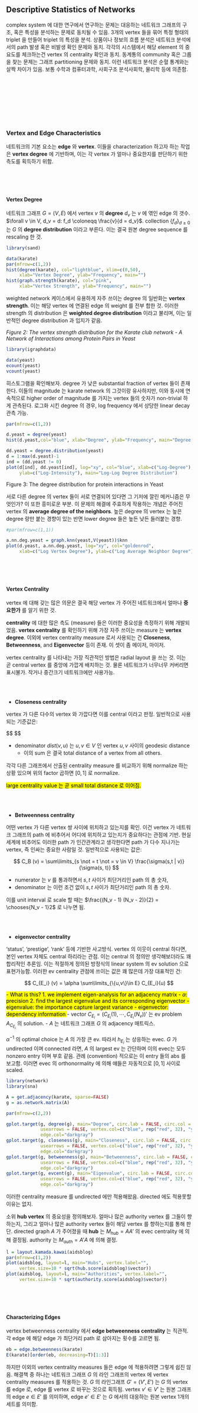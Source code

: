 ## Descriptive Statistics of Networks

complex system 에 대한 연구에서 연구하는 문제는 대응하는 네트워크 그래프의 구조, 혹은 특성을 분석하는 문제로 동치될 수 있음. 3개의 vertex 들을 묶어 특정 형태의 triplet 을 만들어 triplet 의 특성을 분석. 상품이나 정보의 흐름 분석은 네트워크 분석에서의 path 발생 혹은 비발생 확인 문제와 동치. 각각의 시스템에서 해당 element 의 중요도를 체크하는건 vertex 의 centrality 확인과 동치. 동계통의 community 혹은 그룹을 찾는 문제는 그래프 partitioning 문제와 동치. 이런 네트워크 분석은 순혈 통계와는 살짝 차이가 있음. 보통 수학과 컴퓨터과학, 사회구조 분석사회학, 물리학 등에 의존함.

<br>
<br>
<br>




<br>
<br>
<br>



### Vertex and Edge Characteristics

네트워크의 기본 요소는 **edge** 와 **vertex**. 이들을 characterization 하고자 하는 작업은 **vertex degree** 에 기반하며, 이는 각 vertex 가 얼마나 중요한지를 판단하기 위한 측도를 획득하기 위함.


<br>
<br>
<br>



#### Vertex Degree

네트워크 그래프 $G=(V, E)$ 에서 vertex $v$ 의 **degree** $d_v$ 는 $v$ 에 엮인 edge 의 갯수. $\forall v \in V, d_v = d: f_d  \coloneqq \frac{v}{d = d_v}$. collection $\{f_d\}_{d \ge 0}$ 는 $G$ 의 **degree distribution** 이라고 부른다. 이는 결국 원본 degree sequence 를 rescaling 한 것.

```r
library(sand)
```

```r
data(karate)
par(mfrow=c(1,2))
hist(degree(karate), col="lightblue", xlim=c(0,50),
     xlab="Vertex Degree", ylab="Frequency", main="")
hist(graph.strength(karate), col="pink",
     xlab="Vertex Strength", ylab="Frequency", main="")
```



weighted network 케이스에서 유용하게 자주 쓰이는 degree 의 일반화는 **vertex strength**. 이는 해당 vertex 에 연결된 edge 의 weight 를 전부 합한 것. 이러한 strength 의 distribution 은 **weighted degree distribution** 이라고 불리며, 이는 일반적인 degree distribution 과 입지가 같음.


*Figure 2: The vertex strength distribution for the Karate club network - A Network of Interactions among Protein Pairs in Yeast*



```r
library(igraphdata)
```


```r
data(yeast)
ecount(yeast)
vcount(yeast)
```


히스토그램을 확인해보자. degree 가 낮은 substantial fraction of vertex 들이 존재한다. 이들의 magnitude 는 karate network 의 그것이랑 유사하지만, 이와 동시에 연속적으로 higher order of magnitude 를 가지는 vertex 들의 숫자가 non-trivial 하게 관측된다. 로그화 시킨 degree 의 경우, log frequency 에서 상당한 linear decay 관측 가능.



```r

par(mfrow=c(1,2))

d.yeast = degree(yeast)
hist(d.yeast,col="blue", xlab="Degree", ylab="Frequency", main="Degree Distribution")

dd.yeast = degree.distribution(yeast)
d = 1:max(d.yeast)-1
ind = (dd.yeast != 0)
plot(d[ind], dd.yeast[ind], log="xy", col="blue", xlab=c("Log-Degree"),
     ylab=c("Log-Intensity"), main="Log-Log Degree Distribution")
```


Figure 3: The degree distribution for protein interactions in Yeast

서로 다른 degree 의 vertex 들이 서로 연결되어 있다면 그 기저에 깔린 메커니즘은 무엇인가? 이 또한 흥미로운 부분. 이 문제의 해결에 주효하게 작용하는 개념은 주어진 vertex 의 **average degree of the neighbors**. 높은 degree 의 vertex 는 높은 degree 랑만 붙는 경향이 있는 반면 lower degree 들은 높든 낮든 들러붙는 경향.


```r
#par(mfrow=c(1,1))

a.nn.deg.yeast = graph.knn(yeast,V(yeast))$knn
plot(d.yeast, a.nn.deg.yeast, log="xy", col="goldenrod",
     xlab=c("Log Vertex Degree"), ylab=c("Log Average Neighbor Degree"))
```


<br>
<br>
<br>



#### Vertex Centrality

vertex 에 대해 갖는 많은 의문은 결국 해당 vertex 가 주어진 네트워크에서 얼마나 **중요한가** 를 알기 위한 것. 

**centrality** 에 대한 많은 측도 (measure) 들은 이러한 중요성을 측정하기 위해 개발되었음. **vertex centrality** 를 확인하기 위해 가장 자주 쓰이는 measure 는 **vertex degree**. 이외에 vertex centrality measure 로서 사용되는 건 **Closeness**, **Betweenness**, and **Eigenvector** 등이 존재. 이 셋이 좀 메이저, 마이저. 

vertex centrality 를 나타내는 가장 직관적인 방법은 radial layout 을 쓰는 것. 이는 곧 central vertex 를 중앙에 가깝게 배치하는 것. 물론 네트워크가 너무너무 커버리면 표시불가. 작거나 중간크기 네트워크에만 사용가능.

<br>
<br>


- **Closeness centrality**

vertex 가 다른 다수의 vertex 와 가깝다면 이를 central 이라고 판정. 일반적으로 사용되는 기준값은:

$$
\begin{alignat}{2}

&C_{CL} &&=\frac{1}{\sum\limits_{u \in V} dist(u,v)}  \tag{closeness}
\\
0 \le & &&=\frac{1}{\sum\limits_{u \in V} dist(u,v)} \cdot (N_v-1) \le 1 \tag{normalized}

\end{alignat}
$$

- denominator $dist(v, u)$ 는 $u, v \in V$ 인 vertex $u, v$ 사이의 geodesic distance
	- 이의 sum 은 결국 total distance of a vertex from all others.

각각 다른 그래프에서 산출된 centrality measure 를 비교하기 위해 normalize 하는 상황 있으며 위의 factor 곱하면 $[0,1]$ 로 normalize.

<mark>large centrality value 는 곧 small total distance 로 이어짐.</mark>


<br>
<br>


- **Betweenness centrality**

어떤 vertex 가 다른 vertex 쌍 사이에 위치하고 있는지를 확인. 이건 vertex 가 네트워크 그래프의 path 에 비추어서 어디에 위치하고 있는지가 중요하다는 관점에 기반. 현실세계에 비추어도 이러한 path 가 인간관계라고 생각한다면 path 가 다수 지나가는 vertex, 즉 인싸는 중요한 사람일 것. 일반적으로 사용되는 값은: 

$$
C_B (v) = \sum\limits_{s \not = t \not = v \in V} \frac{\sigma(s,t | v)}{\sigma(s, t)}
$$ 

- numerator 는 $v$ 를 통과하면서 $s,t$ 사이가 최단거리인 path 의 총 숫자, 
- denominator 는 이런 조건 없이 $s,t$ 사이가 최단거리인 path 의 총 숫자. 

이를 unit interval 로 scale 할 때는 $\frac{(N_v - 1) (N_v - 2)}{2} = \chooses{N_v - 1}2$ 로 나누면 됨.


<br>
<br>


- **eigenvector centrality**



‘status’, ‘prestige’, ‘rank’ 등에 기반한 사고방식. vertex 의 이웃이 central 하다면, 본인 vertex 자체도 central 하리라는 관점. 이는 central 의 정의만 생각해보더라도 꽤 합리적인 추론임. 이는 적절하게 정의된 방정식의 linear system 의 ev solution 으로 표현가능함. 이러한 ev centrality 관점에 쓰이는 값은 꽤 많은데 가장 대표적인 건: 

$$
C_{E_i} (v) = \alpha \sum\limits_{\{u,v\}\in E} C_{E_i}(u)
$$

<mark>
- What is this?
	1. we implement eigen-analysis for an adjacency matrix
			- $\alpha$: precision
	2. find the largest eigenvalue and its corresponding eigenvector
			- eigenvalue: the importance capture largest variance
			- eigenvector: dependency information
</mark>
- vector $C_{E_i} = \left ( C_{E_i}(1), \cdots, C_{E_i}(N_v) \right)'$ 는 ev problem $A_{C_{E_i}}$ 의 solution. 
- $A$ 는 네트워크 그래프 $G$ 의 adjacency 매트릭스.


$\alpha^{-1}$ 의 optimal choice 는 $A$ 의 가장 큰 ev. 따라서 $h_{E_i}$ 는 상응하는 evec. $G$ 가 undirected 이며 connected 라면, $A$ 의 largest ev 는 간단하며 이의 evec는 모두 nonzero entry 이며 부호 같음. 관례 (convention) 적으로는 이 entry 들의 abs 를 보고함. 이러면 evec 의 orthonormality 에 의해 얘들은 자동적으로 $[0,1]$ 사이로 scaled.


```r
library(network)
library(sna)
```


```r
A = get.adjacency(karate, sparse=FALSE)
g = as.network.matrix(A)
```


```r
par(mfrow=c(2,2))

gplot.target(g, degree(g), main="Degree", circ.lab = FALSE, circ.col = "skyblue",
             usearrows = FALSE, vertex.col=c("blue", rep("red", 32), "yellow"),
             edge.col="darkgray")
gplot.target(g, closeness(g), main="Closeness", circ.lab = FALSE, circ.col = "skyblue",
             usearrows = FALSE, vertex.col=c("blue", rep("red", 32), "yellow"),
             edge.col="darkgray")
gplot.target(g, betweenness(g), main="Betweenness", circ.lab = FALSE, circ.col = "skyblue",
             usearrows = FALSE, vertex.col=c("blue", rep("red", 32), "yellow"),
             edge.col="darkgray")
gplot.target(g, evcent(g), main="Eigenvalue", circ.lab = FALSE, circ.col = "skyblue",
             usearrows = FALSE, vertex.col=c("blue", rep("red", 32), "yellow"),
             edge.col="darkgray")
```


이러한 centrality measure 를 undirected 에만 적용해왔음. directed 에도 적용못할 이유는 없지. 


소위 **hub vertex** 의 중요성을 정의해보자. 얼마나 많은 authority vertex 를 그들이 향하는지, 그리고 얼마나 많은 authority vertex 들이 해당 vertex 를 향하는지를 통해 판단. directed graph $A$ 가 주어졌을 때 **hub** 는 $M_{hub} = AA'$ 의 evec centrality 에 의해 결정됨. authority 는 $M_{auth} = A'A$ 에 의해 결정.



```r
l = layout.kamada.kawai(aidsblog)
par(mfrow=c(1,2))
plot(aidsblog, layout=l, main="Hubs", vertex.label="",
     vertex.size=10 * sqrt(hub.score(aidsblog)$vector))
plot(aidsblog, layout=l, main="Authorities", vertex.label="",
     vertex.size=10 * sqrt(authority.score(aidsblog)$vector))
```



<br>
<br>
<br>



#### Characterizing Edges

vertex betweenness centrality 에서 **edge betweenness centrality ** 는 직관적. 각 edge 에 해당 edge 가 최단거리 path 로 삼아지는 횟수를 고르면 됨. 




```r
eb = edge.betweenness(karate)
E(karate)[order(eb, decreasing=T)[1:3]]
```


하지만 이외의 vertex centrality measures 들은 edge 에 적용하려면 그렇게 쉽진 않음. 해결책 중 하나는 네트워크 그래프 $G$ 의 라인 그래프의 vertex 에 vertex centrality measures 를 적용하는 것. $G$ 의 라인그래프 $G'=(V', E')$ 는 $G$ 의 vertex 를 edge 로, edge 를 vertex 로 바꾸는 것으로 획득됨. vertex $v' \in V'$ 는 원본 그래프의 edge $e \in E'$ 를 의미하며, edge $e' \in E'$ 는 $G$ 에서의 대응하는 원본 vertex 1개의 세트를 의미함.






<br>
<br>
<br>




<br>
<br>
<br>







### Characterizing Network Cohesion



• 네트워크 그래프 상에서 edge 로서 정의된 관계에 비추었을 때, vertex 들의 어느 subset 이 어느 정도로 응집되는가, 혹은 같이 들러붙는가 하는 문제에 대해 생각해보는 것이 **network cohesion**. SNS 에서 친구의 친구끼리는 친구가 되기 쉬운가? 세포에서 어느 protein 들끼리 협업할 가능성이 높은가? 인터넷 토폴로지에서 어느 부분이 "backbone" 을 구성하는가? 다루는 문제가 무엇이냐에 따라 **network cohesion** 그 자체가 무엇인지 또한 달라짐. local 에서 global (ex. giant component), 어느 정도로 확실하게 정의되는가 (ex. clique) 혹은 두루뭉술한가 (ex. cluster, community) 등 스탯이 다양함.

<br>
<br>
<br>




#### Subgraphs and Censuses

- **Cliques**

complete 서브그래프, 즉 fully cohesive 한 vertex 들의 subset 을 **Cliques** 라고 통칭. 이인즉 소속된 모든 vertex 들이 edge 로 연결되어 있다는 것. 모든 사이즈의 clique 들에 대한 census 는 그래프가 어떻게 structure 되어 있는지에 대한 'snapshot' 을 제공함.

더 큰 사이즈의 clique 는 필연적으로 작은 사이즈의 cluque 들을 포함함. **maximal clique** 는 더 큰 clique 의 subset 이 아닌 clique 를 일컫음. 큰 clique 는 본질적으로 드뭄. 큰 clique 의 존재는 결국 원본 그래프 $G$ 가 일정 이상으로 dense 할 것을 요구하니까. 하지만 현실세계 네트워크는 보통 sparse 하거든.

- <mark>clique size: 1 (node), 2 (edge), 3 (triangle), 4 (안이 크로스된 사각형)</mark>


```r
table(sapply(cliques(karate), length))
cliques(karate)[sapply(cliques(karate), length) == 5]
table(sapply(maximal.cliques(karate), length))
clique.number(yeast)
```



- **$k$-core**

clique 를 약화시킨 개념. 그래프 $G$ 의 $k$-core 는 $G$ 의 서브그래프 중 모든 vertex degree 가 최소한 $k$ 는 되는 것 서브그래프들 중에서도, 다른 서브그래프들이 $k$-core 와 동일한 condition 을 따르지 않는 것을 **$k$-core** 라고 말함. 즉, 해당 성질을 보유한 서브그래프들 중 maximal 한 놈. core 라는 개념은 특히 visualization 쪽에서 핫함. 네트워크를 'layer' 로 decomposition 할 방법론을 제공하기 때문.


```r

cores = graph.coreness(karate)
gplot.target(g, cores, circ.lab = FALSE,
             circ.col="skyblue",
             usearrows = FALSE, vertex.col=cores,
             edge.col="darkgray")
```

```r
detach("package:sna")
detach("package:network")
```


core 에 포함된 vertex 들은 center 에서 크게 떨어지지 않았으며, 각 core 에서 일정한 거리를 유지하고 있음이 시각적으로 확인 가능. 






- Network Cohesion 을 정의함에 있어서 쓰이는 다른 서브그래프들의 class

vertex 2개를 뽑아 만든 쌍 (pair) 를 **dyad** 라고 부름. directed 그래프에서 dyad 는 3개의 상태를 가질 수 있다. 

1. null (no directed edges)
2. asymmetric (one directed edge)
3. mutual (two directed edges)

대부분의 dyad 는 보통 null 이며, non-null 중에서도 대부분은 aymmetric 이다. 후자의 경우는 블로그에서 서로이웃이 아니라 한쪽만 팔로잉하는 경우겠지.

vertex 3개를 뽑아 만든 모음은 **Triad**. 이는 16개의 상태를 가질 수 있음. null 서브그래프부터, triad 에 속한 모든 vertex 들이 mutual directed edge 를 보유하는 서브그래프 까지. 



```r
aidsblog = simplify(aidsblog)
dyad.census(aidsblog)
```

해당 데이터를 살펴보면 hub 와 authority 에 대한 기존 지식과 궤를 같이함을 확인 가능. <mark>Small connected subgraphs of interest are commonly termed motifs.</mark> **motif** 라는 개념은 생물 네트워크에서 두드러지게 유명한 개념, 생태계 substructure 를 biological function 과 연결지을때 자주 쓰임.



<br>
<br>
<br>



#### Density and Related Notions of Relative Frequency

- **Density**

그래프의 **Density** 는 potential, 즉 잠재적으로 발생할 edge 대비 실제로 발생한 edge 들의 빈도. 예를 들어 (undirected) 그래프 $G$ 가 self-loop 가 없고 multiple edge 도 없다고 할 때, 서브그래프 $H=(V_H, E_H)$ 의 density 는 

$$
0 \le den(H) = \frac{|E_H|}{\frac{|V_H|(|V_H|-1)}{2}}= \frac{\text{# of edges}}{\text{# of dyads}} \le 1
$$ 

- directed 그래프 라면 denominator 는 $|V_H|(|V_H|-1)$ 로 대체.

해당 값은 $[0,1]$ 에 존재하며 $H$ 가 clique 가 되기까지의 역치에 얼마나 가까운지에 대한 측도 (measure) 를 제공함. 



$H=G$ 인 상황이라면 전체 그래프 $G$ 에 대한 density 를 생산. 반대로 vertex $v \in V$ 의 neighbor 의 set $H_v=H$ 가 되게 한다면, 이들 사이의 edge 는 $v$ 의 immediate 이웃의 density 의 측도 (measure) 을 생산함. immediate 이웃의 합집합으로만 생산한 ego-centric 네트워크는 원본의 overall 네트워크보다 명백히 dense 함.

```r
ego.instr = induced.subgraph(karate,neighborhood(karate, 1, 1)[[1]])
ego.admin = induced.subgraph(karate,neighborhood(karate, 1, 34)[[1]])
graph.density(karate)
graph.density(ego.instr)
graph.density(ego.admin)

```

- **Clustering Coefficients**

일반적으로 $cl_T (G) = \frac{3\tau_\Delta (G)}{\tau_3 (G)}$ 를 일컫음. 이때 $\tau_\Delta (G)$ 는 그래프 $G$ 안에 있는 모든 triangle 의 숫자이며, $\tau_3 (G)$ 는 connected triple, 즉 3개의 vertex 에 2개의 edge 가 놓여있는 (i.e., 2-star) vertex 들로 만든 서브그래프의 숫자. 이 **Clustering Coefficients** 인 $cl_T(g)$ 는 그래프의 **transitivity** 라고 불리기도 함. 이는 소셜 네트워크 문헌에서 일반적으로 관심을 갖는 변량 중 하나임. 다른 말로 **fraction of transitive triples** 라고도 불림. $cl_T(g)$ 는 global clsutring 의 measure 이며, connected triple 이 triangle 을 형성하기까지에 얼마나 가까운지에 대한 상대적 빈도를 서술함.



```r
transitivity(karate)
transitivity(karate, "local", vids=c(1,34))
```

- **Reciprocity**

**directed graph 에 한정된 개념**. reciprocated (mutual) 한 edge 의 숫자를 총 edge 의 숫자로 나눈 것. 이는 single, unreciprocated 한 dyad 대비 reciprocated dyad 의 비중을 나타냄.

```r
reciprocity(aidsblog, mode="default")
reciprocity(aidsblog, mode="ratio")
```


<br>
<br>
<br>



#### Connectivity, Cuts, and Flows

기본적으로 궁금한 건 주어진 그래프가 서로 다른 서브그래프로 쪼개질 수 있나 하는 것. 불가능하다면 해당 그래프가 이 쪼개질 수 있는 성질의 역치에 얼마나 가까운지를 체크하는 것이 목적이 된다. 

만약 모든 vertex가 다른 모든 vertex에서 접근 가능하다면, 즉 adjacency Matrix가 diag 제외하고 모두 1이면, 그래프 $G$는 **connected**라고 칭해진다. 그리고 그래프의 **connected component**는 maximally connected 서브그래프이다.

그래프 $G$의 connected component 중 하나가 다른 모두를 위력에서 압도한다면, 이는 곧 해당 connected component가 $G$의 대부분의 vertex를 포함하고 있다는 이야기. 이러한 component는 **giant component**라고 불리며 이는 random graph theory 출신 용어.

```r
is.connected(yeast)
comps = decompose.graph(yeast)
table(sapply(comps, vcount))
```

결과는 false로 나오지만 이에 대해 census 돌리면 giant component의 존재 확인 가능. 아래 예시의 경우 component 1개가 2375/2617로 90퍼 vertex랑 연결중임. 이는 현실 네트워크에서의 **small world property**와 연결. vertex 쌍들 collection에서의 minimum path는 보통 되게 작음. 대비되게 clustring은 상대적으로 높음. (ex) protein?


- <mark>**small world property**: high connectivity b/w pairs of nodes</mark>
	- small shortest-path distance
	- high clustering coefficient


```r
yeast.gc = decompose.graph(yeast)[[1]]
average.path.length(yeast.gc)
diameter(yeast.gc)
transitivity(yeast.gc)
```

해당 네트워크에서의 shortest path는 $N_v$보다 $\log N_v$로 표현되는게 정확할 정도로 짧음. scales more like, thus considered small. 동시에 해당 네트워크에서의 clustering은 상대적으로 large, 이는 transitivity로 확인 가능.




- **Connectivity**

그래프 $G$ 가 
1. **$k$-vertex-connected**
	- the number of vertices $N_v > k$
	- cardinality $|X|<k$이며 $X \subseteq V$인 vertex의 subset $X$을 지우면 connected subgraph가 아니게 됨.
	
2. **$k$-edge-connected**
	- $N_v ≥ 2$
	- cardinality $|Y|<k$이며 $Y \subseteq E$인 edge의 subset $Y$을 지우면 connected subgraph가 아니게 됨.

즉 $G$의 vertex (edge) connectivity는 $G$의 k-vertex(k-edge-) connected가 유지되는 가장 큰 integer. <mark> 이때 vertex connectivity $\le$ edge connectivity $\le$ minimum degree among vertex in $G$ (dmin).</mark> 따라서 이 서브그래프를 추가적인 component로 분해하기 위해서는 단 1개의 엄선된 vertex나 edge를 제거하는 것으로 충분하다.

```r
vertex.connectivity(yeast.gc)
edge.connectivity(yeast.gc)

```

- **Cut**

vertex (edge)의 subset $S$를 제거하는 것으로 해당 그래프가 서브그래프로 조각난다면, $S$는 vertex-cut (edge-cut). 여기서 vertex $S$의 원소가 1개라면, 즉 vertex 1개만을 제거한 것으로 그래프가 조각났다면, 이는 cut vertex, 혹은 **articulation point**. 이러한 vertex의 여부를 식별하는 건 해당 네트워크가 외부 공격에 취약하는지를 파악하는데 도움이 됨. 해당 포인트 끊기면 네트워크 정상작동이 안되니까. 

• Identification of such vertices can provide a sense of where a network is vulnerable (e.g., in the sense of an attack, where disconnecting produces undesired consequences, such as a power outage in an energy network).
• In the giant component of the yeast network, almost 15% of the vertices are cut vertices.


```r
yeast.cut.vertices = articulation.points(yeast.gc)
length(yeast.cut.vertices)
```


nontrivial 그래프 $G$는 k-vertex (k-edge) connected $\iff$ 서로다른 vertex의 쌍 $u, v \in V$가 k vertex-disjoint (edge-disjoint) paths에 의해 connected 가능.

이 결과는 그래프에서 특정 vertex (edge)가 제거된 상황에서도 그래프 내부에서 만들어지는 서로 다른 path 들이 얼마나 많은지를 통해 평가되는 그래프의 robust함과 연결되어 있다. 낮은 vertex (edge) connectivity 를 가지는 그래프는 따라서 path들을 가질 수 있으며, 이에 의해 그 path들을 통과했던 "information"들은 작은 숫자의 vertex (edge)를 없애는 것만으로 쉽게 방해되고 만다.


```r
shortest.paths()
graph.maxfow()
graph.mincu()
```


<br>
<br>
<br>




<br>
<br>
<br>



### Graph Partitioning

**Partitioning**은 elements의 집합을 "발생이 자연스러운" 부분집합으로 분할하는 과정. 더 이론적으로 말하자면, finite set $S$의 partition $C = \{ C_1, \cdots, C_K \}$는 $S$를 $K$ 개의 disjoint로 decomposition 한 물건으로, 이인즉 $\forall C_k \not = \emptyset: \cup_{k=1}^K C_k = S$.

네트워크 그래프 분석에서, partitioning은 겉으로 드러나지 않는 관계성 측면에서 vertex의 묶음이 "cohesiveness"를 가지고 있는지를 확인하기에 유용한 방법이다. vertex의 "cohesive"한 subset은 일반적으로 이하와 같은 걸 일컬음:
1. subset 내부에서, "동시에", 잘 connected 되어 있어야 한다
2. subset 외부, 즉 남아있는 vertex들과 잘 seperated - 연결성이 없음 

Graph partitioning algorithms 은 보통 그래프 $G(V, E)$의 vertex set $V$ 의 partition $C = \{ C_1, \cdots, C_K \}$를 찾는 것을 그 목표로 함. 이를 위한 방법으로 $C_k$ 안의 vertex에서 $C_k'$로의 vertex로 잇는 edge의 sets $E(C_k, C_k ')$는 $C_k$ 내에서 vertex 를 잇는 edge들의 set $E(C_k) = E(C_k , C_k)$보다 작다는 점을 활용함.

그래프 partitioning의 이 문제는 complex networks 문헌에서의 community detection에서도 동일하게 발생함. 이에 대한 해결책으로 큰 틀에서 2가지 접근법이 존재.



<br>
<br>
<br>



#### Hierarchical Clustering

그래프 파티셔닝에 사용되는 대부분의 방법은 본질적으로 Hierarchical Clustering의 변용에 불과함. 여러가지 방법론이 제시되었지만, 그 차이는 결국 이하가 다를 뿐임.

1. proposed clusterings의 quality를 어떻게 측정하는가
2. 연구자가 찾고 있는 해당 quality를 어떻게 최적화하는가. 보통 그리디 알고리즘으로 모든 가능한 partition $C$의 space를 탐색하는 식으로 한다. 이 과정에서 계속해서 후보 partition을 갱신하고.

Hierarchical methods 는 다음 둘로 분류됨.
1. agglomerative, 파티션을 합쳐나가는 것을 계속해나가는 것으로 크기를 키워가는 것에 기반 (coarsen)
2. divisive, 파티션을 쪼개나가는 것을 계속해나가는 것으로 연속으로 다듬어나가는 것

각 단계에서 현재의 후보 partition은 지정된 비용 측정값을 최소화한다는 목적으로 계속해서 정제되어 갑니다.
1. agglomerative 방법에서는, 2개의 이전의 partition elements 중 가장 저렴한 merge 방법이 실행된다
2. divisive 방법에서는, 1개의 이전의 partition 중 가장 저렴하게 2개로 split 할 수 있는 방법이 실행된다

비용측정의 기준은 vertex의 "cohesive" subset을 뭘 기준으로 판정할지 하는 연구자의 주관이 개입됨. 메이저한 기준은 **modularity**. 계산은 이하와 같다:

- $C = \{ C_1, \cdots, C_K \}$를 주어진 (given) 후보 (candidate) partition 으로 하자
- $f_{ij} = f_{ij}(\mathcal C)$는 $C_i$ 에 있던 vertex 들을 $C_j$ 에 있는 vertex 들과 연결시키는 (오리지널 네트워크의) edge 들의 fraction

이때 $\mathcal C$의 **modularity**는



$$
\mod(\mathcal C) = \sum_{k=1}^K \left[ f_{kk}(\mathcal C) - f_{kk}^\ast \right]
$$

- $f_{kk}$ 는 within $C_k$ 에서의 observed connections.
- $f_{kk}^\ast$는 random edge assignment의 몇몇 모델 이하에서의 $f_{kk}$의 기댓값. 
	- $f_{kk}^\ast$는 $f_{k+} \cdot f_{+k}$이며 각각 $f$의 k번째 rowsum과 colsum. 즉 $f_{ij}$를 entry로 하는 $K \times K$ 매트릭스가 만들어짐. 

<mark>
This choice corresponds to a model in which a graph is constructed to have the same degree distribution as $G$, but with edges otherwise placed at random, without respect to the underlying partition elements dictated by $C$.
</mark>

In principle the optimization of the modularity requires a search over all possible partitions C, which is prohibitively expensive in networks of moderate size and larger.
• A fast, greedy approach to optimization has been proposed, in the form of an agglomerative hierarchical clustering algorithm, and implemented in igraph as fastgreedy.community.
• The result of this and related community detection methods in igraph is to produce an object of the class communities, which can then serve as input to various other functions.

Applying this method to the karate network,


```r
kc = fastgreedy.community(karate)
length(kc)
sizes(kc)
head(membership(kc))
```

<mark>high modularity value nontrivial group ???</mark>





The largest community of 18 members is centered around the administrator (i.e., John A, vertex ID 34).
• The second largest community of 11 members is centered around the head instructor (i.e., Mr Hi, vertex ID 1).


```r
plot(kc, karate)
```

Figure 9: Partitioning of the Karate network obtained from hierarchical clustering

• Whether agglomerative or divisive, when used for network graph partitioning, hierarchical clustering methods actually produce, as the name indicates, an entire hierarchy of nested partitions of the graph, not just a single partition.
• The resulting hierarchy typically is represented in the form of a tree, called a dendrogram.


```r
library(ape)
```

```r
dendPlot(kc, mode="phylo")
```


<br>
<br>
<br>



#### Spectral Partitioning

1. Calculate Laplacian Grpah

$$
L = \underbrace{D}_{\text{diagonal matrix with degree}}-\underbrace{A}_{\text{Adjacency Matrix}}
\\
=
\begin{bmatrix}
degree(n_1) &  & 0 \\
 & \ddots &  \\
0 &  & degree(n_r)
\end{bmatrix}
-A
$$

2. Eigenvalue decomposition of $L$

$$
L = \underbrace{\begin{bmatrix} v_1 & \cdots & v_n\end{bmatrix}}_{eigenvector}
\underbrace{\begin{bmatrix} \lambda_1 &  & 0 \\ & \ddots & \\ 0& & \lambda_n \end{bmatrix}}_{eigenvalue}
\begin{bmatrix} v_1 \\ \vdots \\ v_n\end{bmatrix}
$$


3. <mark>sort eigenvalue $\lambda_1 > \lambda_2 > \cdots > \lambda_n$. Is $L$ full rank? No. Why? cause $L$ is a representation of a network. Smallest eigenvalue can be shown to be identically zero and its corresponding eigenvecotr 1. Then? # of component in a grpah is directly related to # of non-zero eigenvalue. Which means $\lambda_{N-1} \approx 0 \Rightarrow K=2$, $\lambda_{N-1} \approx \lambda_{N-2} \approx 0 \Rightarrow K=3$</mark>^[1st class]

4. select $K$ eigenvector. $v_{n-1}, \cdots, v_{n-k}$.

5. apply $k$-means clustering to $k$ selected eigenvector.

spectral graph theory의 연구결과를 응용하여 그래프 $G$의 connectivity를 특정 매트릭스의 eigen-analysis와 연관짓는 것.


adjacency matrix $A$에 대한 그래프 $G$의 그래프 Laplacian 은 $L = D − A$이며, 이때 $D = diag[(D_{vv} = d_v)]$, $d_v$는 $G$의 entries of the degree sequences.

spectral graph theory의 결과를 통해 우리는 다음을 파악 가능.

그래프 $G$는 $K$ 개의 connected components로 구성 $\iff$ $\lambda_1 (L) = \cdots = \lambda_K(L) = 0$ 이며 $\lambda_{K+1}(L)>0$, where $\lambda_1 \ge \lambda_2 \ge \cdots \ge \lambda_{N_v}$들은 L의 (not necessarily distinct) ev이며, <mark>ordered from small to large</mark>.

그래프 안의 component의 숫자는 그래프 Laplacian의 non-zero ev의 숫자과 직접적으로 연관되어 있음. $L$의 최소 ev는 0임을 바로 보일 수 있다. evec $x_1 = (1,\cdots,1)'$에 대응하므로. 따라서 우리가 그래프 $G$가 "거의" $K=2$ 개의 component들로 구성되어 있다고 추론한다면, 즉슨 2개로 쪼개기에 적합하다고 생각한다면, 이는 곧 우리는 해당 대상에 대해 $\lambda_2(L)$가 0에 가까울 것이라고 추론할 것이라는 것과 동치이다. 이러한 추론은 $\lambda_2$가 그래프 connectivity와 structure의 측정치의 값과 깊은 연관이 있기에 합리적이다. 특히 이러한 관계성은 $\lambda_2$가 0에 가까울 수록 서브그래프 A과 서브그래프 B 사이를 통과하는 edge가 적을 것이기에 이렇게 둘로 쪼개는 것이 합리적일 것임을 보여준다. $\lambda_2$를 그래프의 connectivity와 연관지은 제언자는 대응하는 evec $x_2$ 안의 entries들의 부호에 따라 vertex들을 쪼개는 것을 주장했다. 결과는 다음과 같다:

$$
S = \{v \in V: x_2 (v) \ge 0 \}
\\
\bar S = \{v \in V: x_2 (v) < 0 \}
$$

즉, 2개의 vertex의 subset이 생산되며 (이를 보통 **cut**이라고 부름), 이 벡터 $x_2$는 보통 **Fiedler Vector**라고 불리며 이에 대응하는 ev $\lambda_2$는 **Fiedler Value**라고 부른다.

```r
k.lap = graph.laplacian(karate)
eig.anal = eigen(k.lap)
plot(eig.anal$values, col="blue", ylab="Eigenvalues of Graph Laplacian")
```

We plot the eigenvalues of the graph Laplacian.

1. 0인 ev는 딱 하나. (해당 네트워크는 connected이므로 예상한 결과)
2. 2번째로 작은 ev인 $\lambda_2$는 0에 매우 가까움.

```r
f.vec = eig.anal$vectors[, 33] #Extracting the Fiedler vector
faction = get.vertex.attribute(karate, "Faction")
f.colors = as.character(length(faction))
f.colors[faction == 1] = "red"
f.colors[faction == 2] = "cyan"
plot(f.vec, pch=16, xlab="Actor Number", ylab="Fiedler Vector Entry", col=f.colors)
abline(0, 0, lwd=2, col="lightgray")
```

Fiedler vector를 생산하고 해당 vector의 요소들을 실제 actor number에 따라 배정한 그래프를 보면 이 spectral 방법이 faction label에 의해 네트워크 partitioning 을 획득할 수 있다는 것을 확인된다.

보통 우리는 네트워크가 서브그래프 2개보다는 더 잘게 쪼개질 수 있으리라고 예상 가능. spectral 방법을 iterative하게 적용하는 것으로 2개 이상으로 쪼갤 수 있음. 하지만 이러한 반복이 특정 목적 함수를 최적화할 수 있도록 목표하는 것이 바람직함. Newman은 spectral bisection method와 논리적 흐름이 유사하나 Laplacian $L$이 아니라 이를 대체해서 modularity와 연관된 매트릭스를 사용하는 방법을 제안했다.(leading.eigenvector.community)



<br>
<br>
<br>




#### Validation of Graph Partitioning

validation 문제는 그래프 partitioning에 항상 중요하지만, 대부분의 경우 nontrivial 문제이다. 네트워크 그래프에 vertex의 cohesive subset 이 존재한다면, 이러한 subset의 기저에는 vertex에게 있어 vertex 간에 특정한 연관적인 특성 (또는 속성)에 일부 공통성이 있을 것으로 일반적으로 예상한다. 그래프 partitioning은 이러한 성질에 대한 지식이 없을때 그러한 subset을 발견하기 위한 도구로 인식될 수도 있다. 우리가 그래프 외부에서 정의된 클래스 멤버쉽에 대한 subset 정의를 알고 있다면, 그래프 내부에서의 partitioning으로 얻은 분절들과 비교하는 것도 흥미로움.


```r
func.class = get.vertex.attribute(yeast.gc, "Class")
table(func.class)
```

해당 예시는 cell 구축에 있어 protein이 역할하는 바로 분절했음. 단백질들이 서로 다른 단백질들과 얼마나 유사한지는 특정 세포 역할에 해당 단백질이 무슨 일을 하는지와 연관되어 있다고 알려져 있음. 그래프 외부에서 이러한 단백질들을 분류하려는 시도는 분류된 결과가 그래프 내부에서 합리적은 partitioning 과정을 걸쳐 나온 결과물과 어느정도는 연관이 있는게 맞다. 아니면 partitioning이 잘못됐던가 그래프 외부 분절이 잘못됐던가.

```r
yc = fastgreedy.community(yeast.gc)
c.m = membership(yc)
head(table(c.m, func.class, useNA=c("no")))
```


<br>
<br>
<br>




<br>
<br>
<br>



### Assortativity and Mixing



- **Assortative mixing**

특정 성질에 따라서 vertex 중에 선별적으로 연결. 

- Assortativity coefficients

assortative mixing의 정도를 량화하는 측도. 이는 correlation coefficients의 변용. vertex 특성은 categorical, ordinal, or continuous 다 가능. categorical 케이스를 가정하고, 그래프 $G$의 각 vertex가 $M$개의 카테고리 중에 label 될 수 있다고 생각하자. 이 세팅에서의 Assortativity coefficients $r_a$는 아래와 같다.



$$
r_a = \frac{\sum_{i}f_{ii} - \sum_i f_{x+}f_{+y}}{1 - \sum_if_{x+}f_{+y}}
$$

<mark>where $f_{ij}$ is the fraction of edges in $G$ that join a vertex in the $i$-th category with a vertex in the jth category, and $f_{i+}$ and $f_{+i}$ denote the ith marginal row and column sums, respectively, of the resulting matrix $f$.</mark>

이때 $-1 \le r_a \le 1$

– It is equal to zero when the mixing in the graph is no different from that obtained through a random assignment of edges that preserves the marginal degree distribution.
– It is equal to one when there is perfect assortative mixing (i.e., when edges only connect vertices of the same category).
– However, in the event that the mixing is perfectly disassortative, in the sense that every edge in the graph connects vertices of two different categories, the coefficient need not take the value −1.
• The fact that physical binding of proteins is known to be directly relevant to functional classes suggests that there will frequently be strong assortative mixing in protein-protein interaction networks with respective to these classes as attributes.

```r
assortativity.nominal(yeast, 
                      (replace(V(yeast)$Class, is.na(V(yeast)$Class), 0)=="P")+1,
                      directed=FALSE)
assortativity.degree(yeast)
```

• When the vertex characteristic of interest is continuous, rather than discrete, denote by (xe, ye) the
values of that characteristic for the vertices joined by an edge e ∈ E.
• A natural candidate for quantifying the assortativity in this characteristic is just th  e Pearson correlation coefficient of the pairs (xe, ye),


$$
r = \frac{\sum_{x,y}xy(f_{xy} - f_{x+}f_{+y})}{\sigma_x \sigma_y}
$$
































